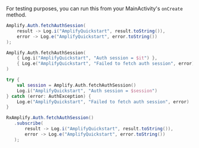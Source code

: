 For testing purposes, you can run this from your MainActivity's `onCreate` method.

<BlockSwitcher>
<CodeBlock name="Java">

```java
Amplify.Auth.fetchAuthSession(
    result -> Log.i("AmplifyQuickstart", result.toString()),
    error -> Log.e("AmplifyQuickstart", error.toString())
);
```

</CodeBlock>
<CodeBlock name="Kotlin - Callbacks">

```kotlin
Amplify.Auth.fetchAuthSession(
    { Log.i("AmplifyQuickstart", "Auth session = $it") },
    { Log.e("AmplifyQuickstart", "Failed to fetch auth session", error) }
)
```

</CodeBlock>
<CodeBlock name="Kotlin - Coroutines (Beta)">

```kotlin
try {
    val session = Amplify.Auth.fetchAuthSession()
    Log.i("AmplifyQuickstart", "Auth session = $session")
} catch (error: AuthException) {
    Log.e("AmplifyQuickstart", "Failed to fetch auth session", error)
}
```

</CodeBlock>
<CodeBlock name="RxJava">

 ```java
RxAmplify.Auth.fetchAuthSession()
    .subscribe(
        result -> Log.i("AmplifyQuickstart", result.toString()),
        error -> Log.e("AmplifyQuickstart", error.toString())
    );
```

</CodeBlock>
</BlockSwitcher>
